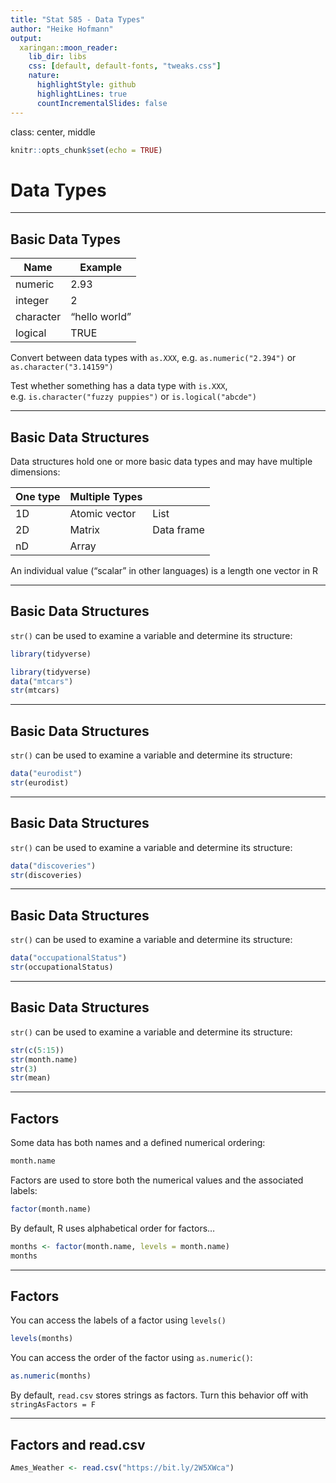 ```yaml
---
title: "Stat 585 - Data Types"
author: "Heike Hofmann"
output:
  xaringan::moon_reader:
    lib_dir: libs
    css: [default, default-fonts, "tweaks.css"]
    nature:
      highlightStyle: github
      highlightLines: true
      countIncrementalSlides: false
---
```

class: center, middle


```r
knitr::opts_chunk$set(echo = TRUE)
```

# Data Types

---

## Basic Data Types

Name | Example
---- | -------
numeric | 2.93
integer | 2
character | "hello world"
logical | TRUE

Convert between data types with `as.XXX`, e.g. `as.numeric("2.394")` or `as.character("3.14159")`

Test whether something has a data type with `is.XXX`, e.g. `is.character("fuzzy puppies")` or `is.logical("abcde")`

---

## Basic Data Structures

Data structures hold one or more basic data types and may have multiple dimensions:

   | One type | Multiple Types
-- | -------- | --------------
1D | Atomic vector | List
2D | Matrix | Data frame
nD | Array | 

An individual value ("scalar" in other languages) is a length one vector in R

---

## Basic Data Structures

`str()` can be used to examine a variable and determine its structure:

```r
library(tidyverse)
```

```r
library(tidyverse)
data("mtcars")
str(mtcars)
```
---

## Basic Data Structures

`str()` can be used to examine a variable and determine its structure:
```r
data("eurodist")
str(eurodist)
```
---

## Basic Data Structures

`str()` can be used to examine a variable and determine its structure:
```r
data("discoveries")
str(discoveries)
```
---

## Basic Data Structures

`str()` can be used to examine a variable and determine its structure:
```r
data("occupationalStatus")
str(occupationalStatus)
```
---

## Basic Data Structures

`str()` can be used to examine a variable and determine its structure:
```r
str(c(5:15))
str(month.name)
str(3)
str(mean)
```

---

## Factors

Some data has both names and a defined numerical ordering:
```r
month.name
```

Factors are used to store both the numerical values and the associated labels:
```r
factor(month.name)
```

By default, R uses alphabetical order for factors...

```r
months <- factor(month.name, levels = month.name)
months
```


---

## Factors

You can access the labels of a factor using `levels()`
```r
levels(months)
```

You can access the order of the factor using `as.numeric()`:
```r
as.numeric(months)
```

By default, `read.csv` stores strings as factors. Turn this behavior off with `stringAsFactors = F`

---

## Factors and read.csv

```r
Ames_Weather <- read.csv("https://bit.ly/2W5XWca")
```